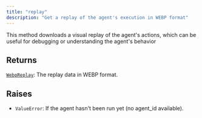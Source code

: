 ```yaml
---
title: "replay"
description: "Get a replay of the agent's execution in WEBP format"
---
```


This method downloads a visual replay of the agent's actions, which can be useful for debugging or understanding the agent's behavior


## Returns

[`WebpReplay`](../misc/webpreplay): The replay data in WEBP format.

## Raises

- `ValueError`: If the agent hasn't been run yet (no agent_id available).

